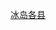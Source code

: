 {{Navbox
|name  = 冰岛县份
|title = [[冰岛县份列表|冰岛历史上的县份]]
|state = {{{state|autocollapse}}}
|bodyclass = hlist
|image = [[Image:Flag of Iceland.svg|50px|Flag of Iceland]]

|above =
* '''[[冰岛行政区划|地区]]'''
* '''县'''

|group1 = [[首都区 (冰岛)|首都区]]
|list1  =
* [[雷克雅未克|乔萨尔县]]（Kjósarsýsla）

|group2 = [[南半岛区]]
|list2  =
* [[居德尔布林格县]]（Gullbringusýsla）

|group3 = [[西部区 (冰岛)|西部区]]
|list3  =
* [[博尔加峡湾县]]（Borgarfjarðarsýsla）
* [[达拉县]]（Dalasýsla）
* [[米拉县]]（Mýrasýsla）
* [[斯奈山半岛赫纳帕达尔县]]（Snæfellsnes- og Hnappadalssýsla）

|group4 = [[西峡湾区]]
|list4  =
* [[东巴尔扎滨海县]]（Austur-Barðastrandarsýsla）
* [[北伊萨峡湾县]]（Norður-Ísafjarðarsýsla）
* [[斯特朗达县]]（Strandasýsla）
* [[西巴尔扎滨海县]]（Vestur-Barðastrandarsýsla）
* [[西伊萨峡湾县]]（Vestur-Ísafjarðarsýsla）

|group5 = [[西北区 (冰岛)|西北区]]
|list5  =
* [[东胡纳湖县]]（Austur-Húnavatnssýsla）
* [[斯卡加峡湾县]]（Skagafjarðarsýsla）
* [[西胡纳湖县]]（Vestur-Húnavatnssýsla）

|group6 = [[东北区 (冰岛)|东北区]]
|list6  =
* [[埃亚峡湾县]]（Eyjafjarðarsýsla）
* [[北辛盖亚县]]（Norður-Þingeyjarsýsla）
* [[南辛盖亚县]]（Suður-Þingeyjarsýsla）

|group7 = [[东部区 (冰岛)|东部区]]
|list7  =
* [[东斯卡夫塔山县]]（Austur-Skaftafellssýsla）
* [[北穆拉县]]（Norður-Múlasýsla）
* [[南穆拉县]]（Suður-Múlasýsla）

|group8 = [[南部区 (冰岛)|南部区]]
|list8  =
* [[奥尔内斯县]]（Árnessýsla）
* [[朗加瓦拉县]]（Rangárvallasýsla）
* [[西斯卡夫塔山县]]（Vestur-Skaftafellssýsla）

}}<noinclude>
{{collapsible option}}

[[Category:冰岛模板|冰岛各县]]
</noinclude>
